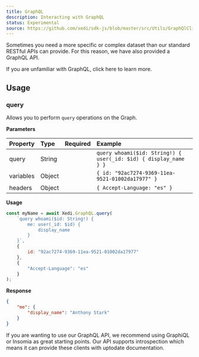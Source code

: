 ```yaml
---
title: GraphQL
description: Interacting with GraphQL
status: Experimental
source: https://github.com/xedi/sdk-js/blob/master/src/Utils/GraphQlClient.ts
---
```



Sometimes you need a more specific or complex dataset than our standard RESTful APIs can provide. For this reason, we have also provided a GraphQL API.

<Flash>
    <InfoIcon mr={1} /> If you are unfamiliar with GraphQL, click <ExternalLink href="https://graphql.org/">here</ExternalLink> to learn more.
</Flash>

## Usage

### query

Allows you to perform `query` operations on the Graph.

**Parameters**

| Property | Type | Required | Example |
| :-- | :-- | :-: | :-- |
| query | String | <CheckIcon color="green.5"/> | `query whoami($id: String!) { user(_id: $id) { display_name } }` |
| variables | Object | | `{ id: "92ac7274-9369-11ea-9521-01002da17977" }` |
| headers | Object | | `{ Accept-Language: "es" }` |

**Usage**

```javascript
const myName = await Xedi.GraphQL.query(
    `query whoami($id: String!) {
        me: user(_id: $id) {
            display_name
        }
    }`,
    {
        id: "92ac7274-9369-11ea-9521-01002da17977"
    },
    {
        "Accept-Language": "es"
    }
);
```

**Response**

```json
{
    "me": {
        "display_name": "Anthony Stark"
    }
}
```

If you are wanting to use our GraphQL API, we recommend using <ExternalLink href="https://github.com/graphql/graphiql">GraphiQL</ExternalLink> or <ExternalLink href="https://github.com/getinsomnia/insomnia">Insomia</ExternalLink> as great starting points. Our API supports introspection which means it can provide these clients with uptodate documentation.
